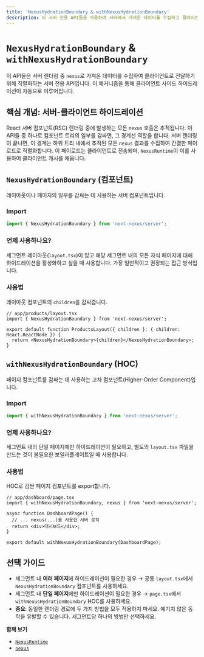 ```yaml
---
title: 'NexusHydrationBoundary & withNexusHydrationBoundary'
description: 이 서버 전용 API들을 사용하여 서버에서 가져온 데이터를 수집하고 클라이언트 하이드레이션을 위해 직렬화하는 방법을 알아보세요.
---
```


# `NexusHydrationBoundary` & `withNexusHydrationBoundary`

이 API들은 서버 렌더링 중 `nexus`로 가져온 데이터를 수집하여 클라이언트로 전달하기 위해 직렬화하는 서버 전용 API입니다. 이 메커니즘을 통해 클라이언트 사이드 하이드레이션이 자동으로 이루어집니다.

## 핵심 개념: 서버-클라이언트 하이드레이션

React 서버 컴포넌트(RSC) 렌더링 중에 발생하는 모든 `nexus` 호출은 추적됩니다. 이 API들 중 하나로 컴포넌트 트리의 일부를 감싸면, 그 경계선 역할을 합니다. 서버 렌더링이 끝나면, 이 경계는 하위 트리 내에서 추적된 모든 `nexus` 결과를 수집하여 간결한 페이로드로 직렬화합니다. 이 페이로드는 클라이언트로 전송되며, `NexusRuntime`이 이를 사용하여 클라이언트 캐시를 채웁니다.

## `NexusHydrationBoundary` (컴포넌트)

레이아웃이나 페이지의 일부를 감싸는 데 사용하는 서버 컴포넌트입니다.

### Import
```ts path=null start=null
import { NexusHydrationBoundary } from 'next-nexus/server';
```

### 언제 사용하나요?
세그먼트 레이아웃(`layout.tsx`)이 있고 해당 세그먼트 내의 모든 자식 페이지에 대해 하이드레이션을 활성화하고 싶을 때 사용합니다. 가장 일반적이고 권장되는 접근 방식입니다.

### 사용법
레이아웃 컴포넌트의 `children`을 감싸줍니다.

```tsx path=null start=null
// app/products/layout.tsx
import { NexusHydrationBoundary } from 'next-nexus/server';

export default function ProductsLayout({ children }: { children: React.ReactNode }) {
  return <NexusHydrationBoundary>{children}</NexusHydrationBoundary>;
}
```

## `withNexusHydrationBoundary` (HOC)

페이지 컴포넌트를 감싸는 데 사용하는 고차 컴포넌트(Higher-Order Component)입니다.

### Import
```ts path=null start=null
import { withNexusHydrationBoundary } from 'next-nexus/server';
```

### 언제 사용하나요?
세그먼트 내의 단일 페이지에만 하이드레이션이 필요하고, 별도의 `layout.tsx` 파일을 만드는 것이 불필요한 보일러플레이트일 때 사용합니다.

### 사용법
HOC로 감싼 페이지 컴포넌트를 export합니다.

```tsx path=null start=null
// app/dashboard/page.tsx
import { withNexusHydrationBoundary, nexus } from 'next-nexus/server';

async function DashboardPage() {
  // ... nexus(...)를 사용한 서버 로직
  return <div>대시보드</div>;
}

export default withNexusHydrationBoundary(DashboardPage);
```

## 선택 가이드

- 세그먼트 내 **여러 페이지**에 하이드레이션이 필요한 경우 → 공통 `layout.tsx`에서 `NexusHydrationBoundary` 컴포넌트를 사용하세요.
- 세그먼트 내 **단일 페이지**에만 하이드레이션이 필요한 경우 → `page.tsx`에서 `withNexusHydrationBoundary` HOC를 사용하세요.
- **중요**: 동일한 렌더링 경로에 두 가지 방법을 모두 적용하지 마세요. 예기치 않은 동작을 유발할 수 있습니다. 세그먼트당 하나의 방법만 선택하세요.

**함께 보기**
- [`NexusRuntime`](/ko/api/nexus-runtime)
- [`nexus`](/ko/api/nexus)
